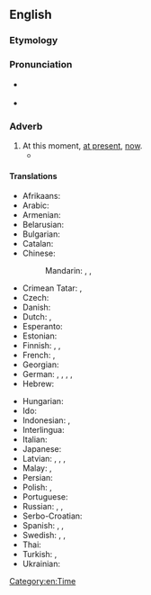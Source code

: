 ==English==

===Etymology===
{{suffix|current|ly|lang=en}}

===Pronunciation===
* {{a|RP}} {{IPA|/ˈkʌɹəntli/|lang=en}}
* {{audio|en-us-currently.ogg|Audio (US)|lang=en}}

===Adverb===
{{en-adv}}

# At this moment, [[at present]], [[now]].
#* {{quote-magazine|year=2012|month=March-April
|author=John T. Jost
|title=Social Justice: Is It in Our Nature (and Our Future)?
|volume=100|issue=2|page=162
|magazine={{w|American Scientist}}
|url=http://www.americanscientist.org/bookshelf/pub/social-justice-is-it-in-our-nature-and-our-future
|passage=He draws eclectically on studies of baboons, descriptive anthropological accounts of hunter-gatherer societies and, in a few cases, the fossil record. With this biological framework in place, Corning endeavors to show that the capitalist system as '''currently''' practiced in the United States and elsewhere is manifestly unfair.}}

====Translations====
{{trans-top|At this moment}}
* Afrikaans: {{t+|af|huidiglik}}
* Arabic: {{t|ar|حَالِيًّا}}
* Armenian: {{t+|hy|ներկայումս|sc=Armn}}
* Belarusian: {{t-needed|be}}
* Bulgarian: {{t+|bg|понастоящем}}
* Catalan: {{t+|ca|actualment}}
* Chinese:
*: Mandarin: {{t+|cmn|目前|tr=mùqián|sc=Hani}}, {{t+|cmn|此刻|tr=cǐkè|sc=Hani}}, {{t+|cmn|眼前|tr=yǎnqián|sc=Hani}}
* Crimean Tatar: {{t|crh|şimdi}}, {{t|crh|şimdiçik}}
* Czech: {{t|cs|momentálně}}
* Danish: {{t|da|i øjeblikket}}
* Dutch: {{t+|nl|momenteel}}, {{t+|nl|huidig}}
* Esperanto: {{t|eo|momente}}
* Estonian: {{t+|et|praegu}}
* Finnish: {{t+|fi|parhaillaan}}, {{t|fi|parastaikaa}}, {{t|fi|tällä hetkellä}}
* French: {{t+|fr|maintenant}}, {{t+|fr|actuellement}}
* Georgian: {{t|ka|ამჟამად|sc=Geor}}
* German: {{t+|de|momentan}}, {{t+|de|zur Zeit}}, {{t+|de|zurzeit}}, {{t+|de|aktuell}}, {{t+|de|derzeit}}
* Hebrew: {{t|he|כַּיּוֹם|tr=kayóm}}
{{trans-mid}}
* Hungarian: {{t+|hu|jelenleg}}
* Ido: {{t+|io|prezente}}
* Indonesian: {{t+|id|sedang}}, {{t+|id|sekarang}}
* Interlingua: {{t|ia|actualmente}}
* Italian: {{t+|it|attualmente}}
* Japanese: {{t+|ja|現在|alt=現在は|tr=げんざいは, genzai-wa}}
* Latvian: {{t+|lv|tagad}}, {{t|lv|patlaban}}, {{t|lv|pašlaik}}, {{t|lv|pašreiz}}
* Malay: {{t|ms|kini}}, {{t|ms|sekarang}}
* Persian: {{t|fa|در حال حاضر|tr=dar hâl-e hâzer|sc=fa-Arab}}
* Polish: {{t+|pl|obecnie}}, {{t+|pl|aktualnie}}
* Portuguese: {{t+|pt|atualmente}}
* Russian: {{t|ru|в да́нный моме́нт}}, {{t|ru|в настоя́щее вре́мя}}, {{t+|ru|сейча́с}}
* Serbo-Croatian: {{t|sh|тренутно|sc=Cyrl}}
* Spanish: {{t+|es|actualmente}}, {{t+|es|ahora}}, {{t+|es|hoy}}
* Swedish: {{t+|sv|för närvarande}}, {{t+|sv|nu}}, {{t|sv|för tillfället}}
* Thai: {{t-needed|th}}
* Turkish: {{t|tr|şu anda}}, {{t+|tr|halen}}
* Ukrainian: {{t|uk|на разі}}
{{trans-bottom}}

[[Category:en:Time]]